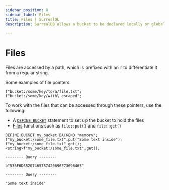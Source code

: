 ```yaml
---
sidebar_position: 8
sidebar_label: Files
title: Files | SurrealQL
description: SurrealDB allows a bucket to be declared locally or globally to work with files.

---
```



# Files

<Since v="v3.0.0-aplha.1" />

Files are accessed by a path, which is prefixed with an `f` to differentiate it from a regular string.

Some examples of file pointers:

```surql
f"bucket:/some/key/to/a/file.txt";
f"bucket:/some/key/with\ escaped";
```

To work with the files that can be accessed through these pointers, use the following:

* A [`DEFINE BUCKET`](/docs/surrealql/statements/define/table) statement to set up the bucket to hold the files
* [Files](/docs/surrealql/functions/database/file) functions such as `file::put()` and `file::get()`

```surql
DEFINE BUCKET my_bucket BACKEND "memory";
f"my_bucket:/some_file.txt".put("Some text inside");
f"my_bucket:/some_file.txt".get();
<string>f"my_bucket:/some_file.txt".get();
```

```surql title="Output"
-------- Query --------

b"536F6D65207465787420696E73696465"

-------- Query --------

'Some text inside'
```
